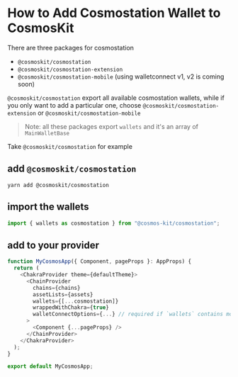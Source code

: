 # How to Add Cosmostation Wallet to CosmosKit

There are three packages for cosmostation

- `@cosmoskit/cosmostation`
- `@cosmoskit/cosmostation-extension`
- `@cosmoskit/cosmostation-mobile` (using walletconnect v1, v2 is coming soon)

`@cosmoskit/cosmostation` export all available cosmostation wallets, while if you only want to add a particular one, choose `@cosmoskit/cosmostation-extension` or `@cosmoskit/cosmostation-mobile`

> Note: all these packages export `wallets` and it's an array of `MainWalletBase`

Take `@cosmoskit/cosmostation` for example

## add `@cosmoskit/cosmostation`

```
yarn add @cosmoskit/cosmostation
```

## import the wallets

```js
import { wallets as cosmostation } from "@cosmos-kit/cosmostation";
```

## add to your provider

```js
function MyCosmosApp({ Component, pageProps }: AppProps) {
  return (
    <ChakraProvider theme={defaultTheme}>
      <ChainProvider
        chains={chains}
        assetLists={assets}
        wallets={[...cosmostation]}
        wrappedWithChakra={true}
        walletConnectOptions={...} // required if `wallets` contains mobile wallets
      >
        <Component {...pageProps} />
      </ChainProvider>
    </ChakraProvider>
  );
}

export default MyCosmosApp;
```
